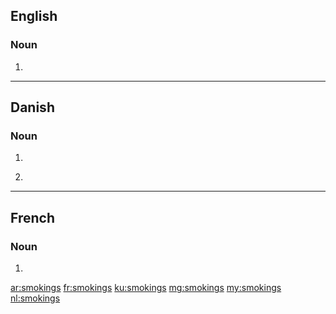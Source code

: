 ==English==

===Noun===
{{head|en|plural}}

# {{plural of|smoking|lang=en|nocat=1}}

----

==Danish==

===Noun===
{{head|da|noun form|g=c}}

# {{genitive singular indefinite of|smoking|lang=da}}
# {{qualifier|unofficial}} {{plural indefinite of|smoking|lang=da}}

----

==French==

===Noun===
{{head|fr|plural}} {{m-p}}

# {{plural of|smoking|lang=fr|nocat=1}}

[[ar:smokings]]
[[fr:smokings]]
[[ku:smokings]]
[[mg:smokings]]
[[my:smokings]]
[[nl:smokings]]